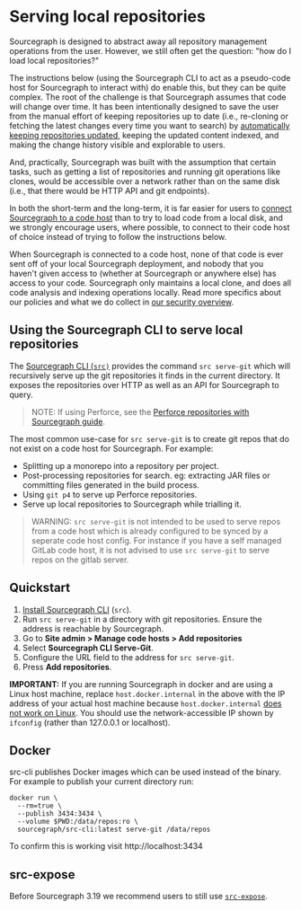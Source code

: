 # Serving local repositories

Sourcegraph is designed to abstract away all repository management operations from the user. However, we still often get the question: "how do I load local repositories?"

The instructions below (using the Sourcegraph CLI to act as a pseudo-code host for Sourcegraph to interact with) do enable this, but they can be quite complex. The root of the challenge is that Sourcegraph assumes that code will change over time. It has been intentionally designed to save the user from the manual effort of keeping repositories up to date (i.e., re-cloning or fetching the latest changes every time you want to search) by [automatically keeping repositories updated](/admin/repo/update_frequency), keeping the updated content indexed, and making the change history visible and explorable to users.

And, practically, Sourcegraph was built with the assumption that certain tasks, such as getting a list of repositories and running git operations like clones, would be accessible over a network rather than on the same disk (i.e., that there would be HTTP API and git endpoints).

In both the short-term and the long-term, it is far easier for users to [connect Sourcegraph to a code host](/admin/external_service) than to try to load code from a local disk, and we strongly encourage users, where possible, to connect to their code host of choice instead of trying to follow the instructions below.

When Sourcegraph is connected to a code host, none of that code is ever sent off of your local Sourcegraph deployment, and nobody that you haven't given access to (whether at Sourcegraph or anywhere else) has access to your code. Sourcegraph only maintains a local clone, and does all code analysis and indexing operations locally. Read more specifics about our policies and what we do collect in [our security overview](https://about.sourcegraph.com/security/#Sourcegraph-on-premise).

## Using the Sourcegraph CLI to serve local repositories

The [Sourcegraph CLI (`src)`](https://github.com/sourcegraph/src-cli) provides the command `src serve-git` which will recursively serve up the git repositories it finds in the current directory. It exposes the repositories over HTTP as well as an API for Sourcegraph to query.

>NOTE: If using Perforce, see the [Perforce repositories with Sourcegraph guide](/admin/repo/perforce).

The most common use-case for `src serve-git` is to create git repos that do not exist on a code host for Sourcegraph. For example:

- Splitting up a monorepo into a repository per project.
- Post-processing repositories for search. eg: extracting JAR files or committing files generated in the build process.
- Using `git p4` to serve up Perforce repositories.
- Serve up local repositories to Sourcegraph while trialling it.

> WARNING: `src serve-git` is not intended to be used to serve repos from a code host which is already configured to be synced by a seperate code host config. For instance if you have a self managed GitLab code host, it is not advised to use `src serve-git` to serve repos on the gitlab server.

## Quickstart

1. [Install Sourcegraph CLI](https://github.com/sourcegraph/src-cli#installation) (`src`).
1. Run `src serve-git` in a directory with git repositories. Ensure the address is reachable by Sourcegraph.
1. Go to **Site admin > Manage code hosts > Add repositories**
1. Select **Sourcegraph CLI Serve-Git**.
1. Configure the URL field to the address for `src serve-git`.
1. Press **Add repositories**.

**IMPORTANT:** If you are running Sourcegraph in docker and are using a Linux host machine, replace `host.docker.internal` in the above with the IP address of your actual host machine because `host.docker.internal` [does not work on Linux](https://github.com/docker/for-linux/issues/264). You should use the network-accessible IP shown by `ifconfig` (rather than 127.0.0.1 or localhost).

## Docker

src-cli publishes Docker images which can be used instead of the binary. For example to publish your current directory run:

```
docker run \
  --rm=true \
  --publish 3434:3434 \
  --volume $PWD:/data/repos:ro \
  sourcegraph/src-cli:latest serve-git /data/repos
```

To confirm this is working visit http://localhost:3434

## src-expose

Before Sourcegraph 3.19 we recommend users to still use [`src-expose`](/admin/external_service/non-git).
